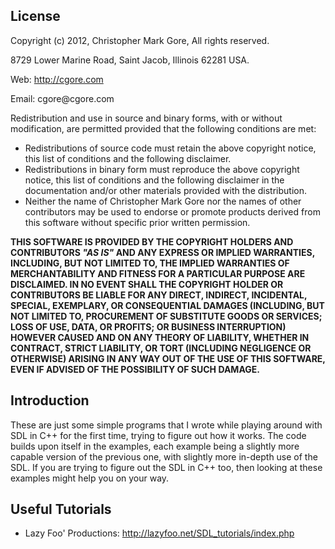 == License ==
Copyright (c) 2012, Christopher Mark Gore,
All rights reserved.

8729 Lower Marine Road, Saint Jacob, Illinois 62281 USA.

Web: http://cgore.com

Email: cgore@cgore.com

Redistribution and use in source and binary forms, with or without
modification, are permitted provided that the following conditions are met:

* Redistributions of source code must retain the above copyright notice, this list of conditions and the following disclaimer.
* Redistributions in binary form must reproduce the above copyright notice, this list of conditions and the following disclaimer in the documentation and/or other materials provided with the distribution.
* Neither the name of Christopher Mark Gore nor the names of other contributors may be used to endorse or promote products derived from this software without specific prior written permission.

'''THIS SOFTWARE IS PROVIDED BY THE COPYRIGHT HOLDERS AND CONTRIBUTORS <i>"AS IS"</i> AND ANY EXPRESS OR IMPLIED WARRANTIES, INCLUDING, BUT NOT LIMITED TO, THE IMPLIED WARRANTIES OF MERCHANTABILITY AND FITNESS FOR A PARTICULAR PURPOSE ARE DISCLAIMED. IN NO EVENT SHALL THE COPYRIGHT HOLDER OR CONTRIBUTORS BE LIABLE FOR ANY DIRECT, INDIRECT, INCIDENTAL, SPECIAL, EXEMPLARY, OR CONSEQUENTIAL DAMAGES (INCLUDING, BUT NOT LIMITED TO, PROCUREMENT OF SUBSTITUTE GOODS OR SERVICES; LOSS OF USE, DATA, OR PROFITS; OR BUSINESS INTERRUPTION) HOWEVER CAUSED AND ON ANY THEORY OF LIABILITY, WHETHER IN CONTRACT, STRICT LIABILITY, OR TORT (INCLUDING NEGLIGENCE OR OTHERWISE) ARISING IN ANY WAY OUT OF THE USE OF THIS SOFTWARE, EVEN IF ADVISED OF THE POSSIBILITY OF SUCH DAMAGE.'''

== Introduction ==

These are just some simple programs that I wrote while playing around with SDL
in C++ for the first time, trying to figure out how it works.  The code builds
upon itself in the examples, each example being a slightly more capable version
of the previous one, with slightly more in-depth use of the SDL.  If you are
trying to figure out the SDL in C++ too, then looking at these examples might
help you on your way.

== Useful Tutorials ==

* Lazy Foo' Productions: http://lazyfoo.net/SDL_tutorials/index.php
